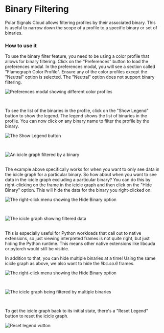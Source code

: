 # Binary Filtering


Polar Signals Cloud allows filtering profiles by their associated binary. This is useful to narrow down the scope of a profile to a specific binary or set of binaries.

### How to use it

To use the binary filter feature, you need to be using a color profile that allows for binary filtering. Click on the "Preferences" button to load the preferences modal. In the preferences modal, you will see a section called "Flamegraph Color Profile". Ensure any of the color profiles except the "Neutral" option is selected. The "Neutral" option does not support binary filtering.

<BrowserWindow>

![Preferences modal showing different color profiles](../static/img/binary-filtering/preferences-color-profile.png)

</BrowserWindow>
<br />

To see the list of the binaries in the profile, click on the "Show Legend" button to show the legend. The legend shows the list of binaries in the profile. You can now click on any binary name to filter the profile by the binary.

<BrowserWindow>

![The Show Legend button](../static/img/binary-filtering/show-legend-button.png)

</BrowserWindow>
<br />
<BrowserWindow>

![An icicle graph filtered by a binary](../static/img/binary-filtering/filtered-by-binary.png)

</BrowserWindow>

<br />
The example above specifically works for when you want to only see data in the icicle
graph for a particular binary. So how about when you want to see data in the icicle
graph excluding a particular binary? You can do this by right-clicking on the frame
in the icicle graph and then click on the "Hide Binary" option. This will hide the
data for the binary you right-clicked on.

<BrowserWindow>

![The right-click menu showing the Hide Binary option](../static/img/binary-filtering/hide-binary-option.png)

</BrowserWindow>

<br />

<BrowserWindow>

![The icicle graph showing filtered data](../static/img/binary-filtering/hidden-binary-filtered.png)

</BrowserWindow>

<br />
This is especially useful for Python workloads that call out to native extensions, so just viewing interpreted frames is not quite right, but just hiding the Python runtime. This means other native extensions like libcuda or pytorch would still be visible.

In addition to that, you can hide multiple binaries at a time! Using the same icicle graph as above, we also want to hide the <em>libc.so.6</em> frames.

<BrowserWindow>

![The right-click menu showing the Hide Binary option](../static/img/binary-filtering/hide-lib-so.png)

</BrowserWindow>
<br />
<BrowserWindow>

![The icicle graph being filtered by multiple binaries](../static/img/binary-filtering/multiple-hidden-binaries.png)

</BrowserWindow>
<br />

To get the icicle graph back to its initial state, there's a "Reset Legend" button to reset the icicle graph.

<BrowserWindow>

![Reset legend vutton](../static/img/binary-filtering/reset-legend.png)

</BrowserWindow>
